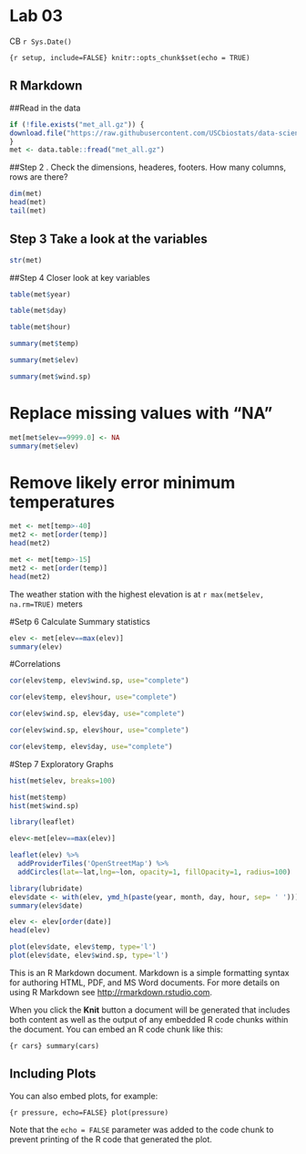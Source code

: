 Lab 03
================
CB
`r Sys.Date()`

`{r setup, include=FALSE} knitr::opts_chunk$set(echo = TRUE)`

## R Markdown

\##Read in the data

``` r
if (!file.exists("met_all.gz")) {
download.file("https://raw.githubusercontent.com/USCbiostats/data-science-data/master/02_met/met_all.gz", "met_all.gz", method="libcurl", timeout = 60)
}
met <- data.table::fread("met_all.gz")
```

\##Step 2 . Check the dimensions, headeres, footers. How many columns,
rows are there?

``` r
dim(met)
head(met)
tail(met)
```

## Step 3 Take a look at the variables

``` r
str(met)
```

\##Step 4 Closer look at key variables

``` r
table(met$year)
```

``` r
table(met$day)
```

``` r
table(met$hour)
```

``` r
summary(met$temp)
```

``` r
summary(met$elev)
```

``` r
summary(met$wind.sp)
```

# Replace missing values with “NA”

``` r
met[met$elev==9999.0] <- NA
summary(met$elev)
```

# Remove likely error minimum temperatures

``` r
met <- met[temp>-40]
met2 <- met[order(temp)]
head(met2)
```

``` r
met <- met[temp>-15]
met2 <- met[order(temp)]
head(met2)
```

The weather station with the highest elevation is at
`r max(met$elev, na.rm=TRUE)` meters

\#Setp 6 Calculate Summary statistics

``` r
elev <- met[elev==max(elev)]
summary(elev)
```

\#Correlations

``` r
cor(elev$temp, elev$wind.sp, use="complete")
```

``` r
cor(elev$temp, elev$hour, use="complete")
```

``` r
cor(elev$wind.sp, elev$day, use="complete")
```

``` r
cor(elev$wind.sp, elev$hour, use="complete")
```

``` r
cor(elev$temp, elev$day, use="complete")
```

\#Step 7 Exploratory Graphs

``` r
hist(met$elev, breaks=100)
```

``` r
hist(met$temp)
hist(met$wind.sp)
```

``` r
library(leaflet)
```

``` r
elev<-met[elev==max(elev)]
```

``` r
leaflet(elev) %>%
  addProviderTiles('OpenStreetMap') %>% 
  addCircles(lat=~lat,lng=~lon, opacity=1, fillOpacity=1, radius=100)
```

``` r
library(lubridate)
elev$date <- with(elev, ymd_h(paste(year, month, day, hour, sep= ' ')))
summary(elev$date)

elev <- elev[order(date)]
head(elev)

plot(elev$date, elev$temp, type='l')
plot(elev$date, elev$wind.sp, type='l')
```

This is an R Markdown document. Markdown is a simple formatting syntax
for authoring HTML, PDF, and MS Word documents. For more details on
using R Markdown see <http://rmarkdown.rstudio.com>.

When you click the **Knit** button a document will be generated that
includes both content as well as the output of any embedded R code
chunks within the document. You can embed an R code chunk like this:

`{r cars} summary(cars)`

## Including Plots

You can also embed plots, for example:

`{r pressure, echo=FALSE} plot(pressure)`

Note that the `echo = FALSE` parameter was added to the code chunk to
prevent printing of the R code that generated the plot.
